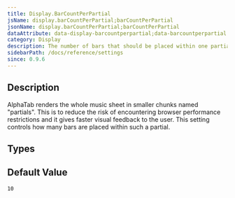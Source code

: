 ```yaml
---
title: Display.BarCountPerPartial
jsName: display.barCountPerPartial;barCountPerPartial
jsonName: display.barCountPerPartial;barCountPerPartial
dataAttribute: data-display-barcountperpartial;data-barcountperpartial
category: Display
description: The number of bars that should be placed within one partial render.
sidebarPath: /docs/reference/settings
since: 0.9.6
---
```



## Description

AlphaTab renders the whole music sheet in smaller chunks named "partials". This is to reduce the risk of
encountering browser performance restrictions and it gives faster visual feedback to the user. This
setting controls how many bars are placed within such a partial. 

<PropertyDescription metadata={metadata} />

## Types

<TypeTable>
    <TypeRow name="int" />
</TypeTable>

## Default Value

`10`